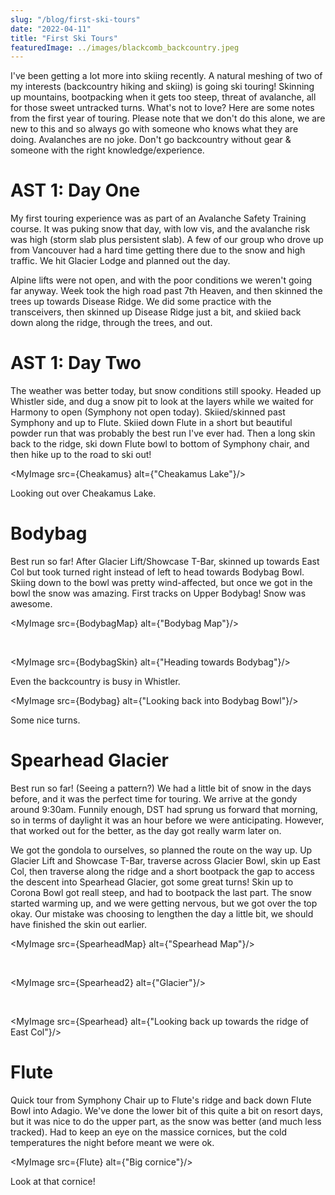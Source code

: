 ```yaml
---
slug: "/blog/first-ski-tours"
date: "2022-04-11"
title: "First Ski Tours"
featuredImage: ../images/blackcomb_backcountry.jpeg
---
```



I've been getting a lot more into skiing recently. A natural meshing of two of my interests (backcountry hiking and skiing) is going ski touring! Skinning up mountains, bootpacking when it gets too steep, threat of avalanche, all for those sweet untracked turns. What's not to love? Here are some notes from the first year of touring. Please note that we don't do this alone, we are new to this and so always go with someone who knows what they are doing. Avalanches are no joke. Don't go backcountry without gear & someone with the right knowledge/experience.

# AST 1: Day One

My first touring experience was as part of an Avalanche Safety Training course. It was puking snow that day, with low vis, and the avalanche risk was high (storm slab plus persistent slab). A few of our group who drove up from Vancouver had a hard time getting there due to the snow and high traffic. We hit Glacier Lodge and planned out the day.

Alpine lifts were not open, and with the poor conditions we weren't going far anyway. Week took the high road past 7th Heaven, and then skinned the trees up towards Disease Ridge. We did some practice with the transceivers, then skinned up Disease Ridge just a bit, and skiied back down along the ridge, through the trees, and out.

# AST 1: Day Two

The weather was better today, but snow conditions still spooky. Headed up Whistler side, and dug a snow pit to look at the layers while we waited for Harmony to open (Symphony not open today). Skiied/skinned past Symphony and up to Flute. Skiied down Flute in a short but beautiful powder run that was probably the best run I've ever had. Then a long skin back to the ridge, ski down Flute bowl to bottom of Symphony chair, and then hike up to the road to ski out!

<MyImage src={Cheakamus} alt={"Cheakamus Lake"}/>

<FigureText>Looking out over Cheakamus Lake.</FigureText>

# Bodybag

Best run so far! After Glacier Lift/Showcase T-Bar, skinned up towards East Col but took turned right instead of left to head towards Bodybag Bowl. Skiing down to the bowl was pretty wind-affected, but once we got in the bowl the snow was amazing. First tracks on Upper Bodybag! Snow was awesome.

<MyImage src={BodybagMap} alt={"Bodybag Map"}/>

<br/>

<MyImage src={BodybagSkin} alt={"Heading towards Bodybag"}/>

<FigureText>Even the backcountry is busy in Whistler.</FigureText>

<MyImage src={Bodybag} alt={"Looking back into Bodybag Bowl"}/>

<FigureText>Some nice turns.</FigureText>

# Spearhead Glacier

Best run so far! (Seeing a pattern?) We had a little bit of snow in the days before, and it was the perfect time for touring. We arrive at the gondy around 9:30am. Funnily enough, DST had sprung us forward that morning, so in terms of daylight it was an hour before we were anticipating. However, that worked out for the better, as the day got really warm later on.

We got the gondola to ourselves, so planned the route on the way up. Up Glacier Lift and Showcase T-Bar, traverse across Glacier Bowl, skin up East Col, then traverse along the ridge and a short bootpack the gap to access the descent into Spearhead Glacier, got some great turns! Skin up to Corona Bowl got reall steep, and had to bootpack the last part. The snow started warming up, and we were getting nervous, but we got over the top okay. Our mistake was choosing to lengthen the day a little bit, we should have finished the skin out earlier.

<MyImage src={SpearheadMap} alt={"Spearhead Map"}/>

<br/>

<MyImage src={Spearhead2} alt={"Glacier"}/>

<br/>

<MyImage src={Spearhead} alt={"Looking back up towards the ridge of East Col"}/>

# Flute

Quick tour from Symphony Chair up to Flute's ridge and back down Flute Bowl into Adagio. We've done the lower bit of this quite a bit on resort days, but it was nice to do the upper part, as the snow was better (and much less tracked). Had to keep an eye on the massice cornices, but the cold temperatures the night before meant we were ok.

<MyImage src={Flute} alt={"Big cornice"}/>

<FigureText>Look at that cornice!</FigureText>